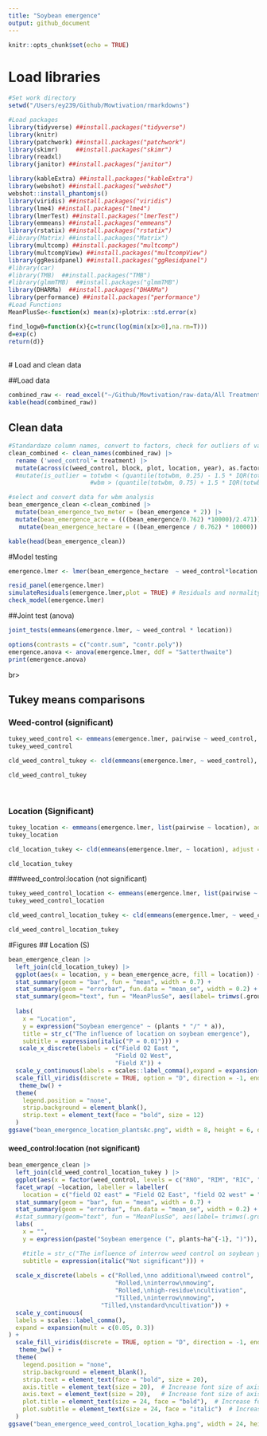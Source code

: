 ```yaml
---
title: "Soybean emergence"
output: github_document
---
```


```r
knitr::opts_chunk$set(echo = TRUE)
```
# Load libraries

```r
#Set work directory
setwd("/Users/ey239/Github/Mowtivation/rmarkdowns")

#Load packages 
library(tidyverse) ##install.packages("tidyverse")
library(knitr)
library(patchwork) ##install.packages("patchwork")
library(skimr)     ##install.packages("skimr")
library(readxl)
library(janitor) ##install.packages("janitor")

library(kableExtra) ##install.packages("kableExtra")
library(webshot) ##install.packages("webshot")
webshot::install_phantomjs()
library(viridis) ##install.packages("viridis")
library(lme4) ##install.packages("lme4")
library(lmerTest) ##install.packages("lmerTest")
library(emmeans) ##install.packages("emmeans")
library(rstatix) ##install.packages("rstatix")
#library(Matrix) ##install.packages("Matrix")
library(multcomp) ##install.packages("multcomp")
library(multcompView) ##install.packages("multcompView")
library(ggResidpanel) ##install.packages("ggResidpanel")
#library(car)
#library(TMB)  ##install.packages("TMB")
#library(glmmTMB)  ##install.packages("glmmTMB")
library(DHARMa)  ##install.packages("DHARMa")
library(performance) ##install.packages("performance")
#Load Functions
MeanPlusSe<-function(x) mean(x)+plotrix::std.error(x)

find_logw0=function(x){c=trunc(log(min(x[x>0],na.rm=T)))
d=exp(c)
return(d)}
```
<br>
# Load and clean data

##Load data

``` r
combined_raw <- read_excel("~/Github/Mowtivation/raw-data/All Treatments/combined_raw.xlsx")
kable(head(combined_raw))

```
## Clean data
```r
#Standardaze column names, convert to factors, check for outliers of variable**
clean_combined <- clean_names(combined_raw) |>  
  rename ('weed_control'= treatment) |> 
  mutate(across(c(weed_control, block, plot, location, year), as.factor)) #|> 
  #mutate(is_outlier = totwbm < (quantile(totwbm, 0.25) - 1.5 * IQR(totwbm)) |
                       #wbm > (quantile(totwbm, 0.75) + 1.5 * IQR(totwbm)))

#select and convert data for wbm analysis
bean_emergence_clean <-clean_combined |>              
  mutate(bean_emergence_two_meter = (bean_emergence * 2)) |> 
  mutate(bean_emergence_acre = (((bean_emergence/0.762) *10000)/2.471)) |> 
   mutate(bean_emergence_hectare = ((bean_emergence / 0.762) * 10000))

kable(head(bean_emergence_clean)) 
```

#Model testing

```r
emergence.lmer <- lmer(bean_emergence_hectare  ~ weed_control*location + (1|location:block) , data = bean_emergence_clean)

resid_panel(emergence.lmer)
simulateResiduals(emergence.lmer,plot = TRUE) # Residuals and normality look good
check_model(emergence.lmer)
```

##Joint test (anova)
```r

joint_tests(emmeans(emergence.lmer, ~ weed_control * location))
```

```r
options(contrasts = c("contr.sum", "contr.poly"))
emergence.anova <- anova(emergence.lmer, ddf = "Satterthwaite")
print(emergence.anova)
```
br>

## Tukey means comparisons
### Weed-control (significant)

```r
tukey_weed_control <- emmeans(emergence.lmer, pairwise ~ weed_control, adjust = "tukey")
tukey_weed_control

cld_weed_control_tukey <- cld(emmeans(emergence.lmer, ~ weed_control), adjust = "tukey", Letters = letters, sort = TRUE, reversed = TRUE)

cld_weed_control_tukey
```
<br>

### Location (Significant)
```r
tukey_location <- emmeans(emergence.lmer, list(pairwise ~ location), adjust = "tukey")
tukey_location

cld_location_tukey <- cld(emmeans(emergence.lmer, ~ location), adjust = "tukey", Letters = letters, sort = TRUE, reversed = TRUE)

cld_location_tukey
```

###weed_control:location (not significant)

```r
tukey_weed_control_location <- emmeans(emergence.lmer, list(pairwise ~ weed_control|location), adjust = "tukey")
tukey_weed_control_location

cld_weed_control_location_tukey <- cld(emmeans(emergence.lmer, ~ weed_control|location), adjust = "tukey", Letters = letters, sort = TRUE, reversed = TRUE)

cld_weed_control_location_tukey
```









#Figures
## Location (S)

```r
bean_emergence_clean |> 
  left_join(cld_location_tukey) |> 
  ggplot(aes(x = location, y = bean_emergence_acre, fill = location)) +
  stat_summary(geom = "bar", fun = "mean", width = 0.7) +
  stat_summary(geom = "errorbar", fun.data = "mean_se", width = 0.2) +
  stat_summary(geom="text", fun = "MeanPlusSe", aes(label= trimws(.group)),size=6.5,vjust=-0.5) +
  
  labs(
    x = "Location",
    y = expression("Soybean emergence" ~ (plants * "/" * a)),
    title = str_c("The influence of location on soybean emergence"),
    subtitle = expression(italic("P = 0.01"))) +
   scale_x_discrete(labels = c("Field O2 East ",
                              "Field O2 West",
                              "Field X")) +
  scale_y_continuous(labels = scales::label_comma(),expand = expansion(mult = c(0.05, 0.3))) +
  scale_fill_viridis(discrete = TRUE, option = "D", direction = -1, end = 0.9, begin = 0.1) +
   theme_bw() +
  theme(
    legend.position = "none",
    strip.background = element_blank(),
    strip.text = element_text(face = "bold", size = 12)
  )
ggsave("bean_emergence_location_plantsAc.png", width = 8, height = 6, dpi = 300)
```
#### weed_control:location (not significant)

```r
bean_emergence_clean |> 
  left_join(cld_weed_control_location_tukey ) |> 
  ggplot(aes(x = factor(weed_control, levels = c("RNO", "RIM", "RIC", "TIM", "TIC")), y =  bean_emergence_hectare, fill = weed_control)) +
  facet_wrap( ~location, labeller = labeller(
    location = c("field O2 east" = "Field O2 East", "field O2 west" = "Field O2 West","field v" = "Field V" )))+
  stat_summary(geom = "bar", fun = "mean", width = 0.7) +
  stat_summary(geom = "errorbar", fun.data = "mean_se", width = 0.2) +
  #stat_summary(geom="text", fun = "MeanPlusSe", aes(label= trimws(.group)),size=6.5,vjust=-0.5) +
  labs(
    x = "",
    y = expression(paste("Soybean emergence (", plants~ha^{-1}, ")")),

    #title = str_c("The influence of interrow weed control on soybean yield"),
    subtitle = expression(italic("Not significant"))) +
  
  scale_x_discrete(labels = c("Rolled,\nno additional\nweed control",
                              "Rolled,\ninterrow\nmowing",
                              "Rolled,\nhigh-residue\ncultivation",
                              "Tilled,\ninterrow\nmowing",
                          "Tilled,\nstandard\ncultivation")) +
  scale_y_continuous(
  labels = scales::label_comma(),
  expand = expansion(mult = c(0.05, 0.3))
) +
  scale_fill_viridis(discrete = TRUE, option = "D", direction = -1, end = 0.9, begin = 0.1) +
   theme_bw() +
  theme(
    legend.position = "none",
    strip.background = element_blank(),
    strip.text = element_text(face = "bold", size = 20),
    axis.title = element_text(size = 20),  # Increase font size of axis titles
    axis.text = element_text(size = 20),   # Increase font size of axis labels
    plot.title = element_text(size = 24, face = "bold"),  # Increase font size of title
    plot.subtitle = element_text(size = 24, face = "italic")  # Increase font size of subtitle
  )
ggsave("bean_emergence_weed_control_location_kgha.png", width = 24, height = 8, dpi = 300)
```